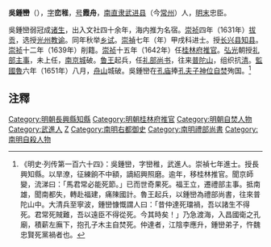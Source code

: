 '''吳鍾巒'''（{{bd|1577年||1651年||Wu吴}}），[[表字|字]]'''峦稚'''，[[号|号]]'''霞舟'''，[[南直隶|南直隶]][[武进区|武进县]]（今[[常州市|常州]]）人，[[明朝|明末]]忠臣。

吳鍾巒弱冠成[[诸生|诸生]]，出入文社四十余年，海内推为名宿。[[崇祯|崇祯]]四年（1631年）[[拔贡|拔贡]]，选授[[光州_(中国)|光州]][[教谕|教谕]]。同年秋举[[乡试|乡试]]。[[崇禎|崇禎]]七年（年）甲戌科进士。授[[长兴县|长兴县]][[知县|知县]]。[[崇祯|崇祯]]十二年（1639年）削籍。[[崇祯|崇祯]]十五年（1642年）任[[桂林府|桂林府]][[推官|推官]]。[[弘光|弘光]]朝授[[礼部|礼部]][[主事|主事]]，未上任，[[南京城|南京城]]破。[[朱以海|鲁王]]起兵，任[[礼部尚书|礼部尚书]]，往来[[普陀山|普陀山]]，组织抗[[清|清]]。[[监国_(鲁王)|監國魯]]六年（1651年）八月，[[舟山|舟山]]城破。吳鍾巒在[[孔庙|孔庙]]捧[[孔子|孔夫子]][[神位|神位]][[自焚|自焚]]殉国。<ref>《明史·列传第一百六十四》：吳鍾巒，字巒稚，武進人。崇禎七年進士。授長興知縣。以旱潦，征練餉不中額，謫紹興照磨。逾年，移桂林推官。聞京師變，流涕曰：「馬君常必能死節。」已而世奇果死。福王立，遷禮部主事。抵南雄，聞南都失，轉赴福建，痛陳國計。魯王起兵，以鍾巒為禮部尚書，往來普陀山中。大清兵至寧波，鍾巒慷慨謂人曰：「昔仲達死璫禍，吾以諸生不得死。君常死賊難，吾以遠臣不得從死。今其時矣！」乃急渡海，入昌國衛之孔廟，積薪左廡下，抱孔子木主自焚死。仲達者，江陰李應升，鍾巒弟子，忤魏忠賢死黨禍者也。</ref>

==注釋==
{{reflist}}
{{start box}}
{{s-off}}
{{s-before|[[王思任|王思任]]}}
{{s-title|[[南明|南明]][[禮部尚書|禮部尚書]]<br>（魯王朝廷）|1647年－1651年}}
{{s-after|[[趙昱_(明朝)|趙昱]]<br>（永曆朝廷）}}
{{end box}}

{{崇禎七年甲戌科殿試金榜}}
{{DEFAULTSORT:Wu吴}}
[[Category:明朝長興縣知縣|Category:明朝長興縣知縣]]
[[Category:明朝桂林府推官|Category:明朝桂林府推官]]
[[Category:明朝自焚人物|Category:明朝自焚人物]]
[[Category:武進人|Category:武進人]]
[[Category:吴姓|Z]]
[[Category:南明右都御史|Category:南明右都御史]]
[[Category:南明禮部尚書|Category:南明禮部尚書]]
[[Category:南明自殺人物|Category:南明自殺人物]]